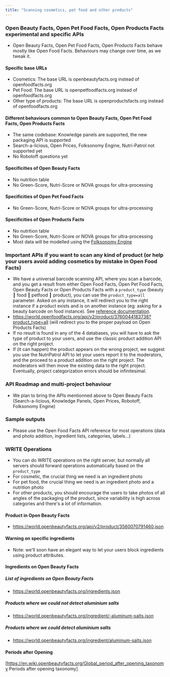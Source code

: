```yaml
---
title: "Scanning cosmetics, pet food and other products"
---
```


### Open Beauty Facts, Open Pet Food Facts, Open Products Facts experimental and specific APIs

- Open Beauty Facts, Open Pet Food Facts, Open Products Facts behave mostly like Open Food Facts. Behaviours may change over time, as we tweak it.

#### Specific base URLs

- Cosmetics: The base URL is openbeautyfacts.org instead of openfoodfacts.org
- Pet Food: The base URL is openpetfoodfacts.org instead of openfoodfacts.org
- Other type of products: The base URL is openproductsfacts.org instead of openfoodfacts.org

#### Different behaviours common to Open Beauty Facts, Open Pet Food Facts, Open Products Facts

- The same codebase: Knowledge panels are supported, the new packaging API is supported
- Search-a-licious, Open Prices, Folksonomy Engine, Nutri-Patrol not supported yet
- No Robotoff questions yet

#### Specificities of Open Beauty Facts

- No nutrition table
- No Green-Score, Nutri-Score or NOVA groups for ultra-processing

#### Specificities of Open Pet Food Facts

- No Green-Score, Nutri-Score or NOVA groups for ultra-processing

#### Specificities of Open Products Facts

- No nutrition table
- No Green-Score, Nutri-Score or NOVA groups for ultra-processing
- Most data will be modelled using the [Folksonomy Engine](docs/api/tutorials/folksonomy-engine.md)

### Important APIs if you want to scan any kind of product (or help your users avoid adding cosmetics by mistake in Open Food Facts)

- We have a universal barcode scanning API, where you scan a barcode, and you get a result from either Open Food Facts, Open Pet Food Facts, Open Beauty Facts or Open Products Facts with a `product_type` (beauty ┃ food ┃ petfood ┃ product), you can use the `product_type=all` parameter. Asked on any instance, it will redirect you to the right instance if a product exists and is on another instance (eg: asking for a beauty barcode on food instance). See [reference documentation](https://openfoodfacts.github.io/openfoodfacts-server/api/ref-v2/#get-/api/v2/product/-barcode-).
- https://world.openfoodfacts.org/api/v2/product/3760044183738?product_type=all (will redirect you to the proper payload on Open Products Facts)
- If no result is found in any of the 4 databases, you will have to ask the type of product to your users, and use the classic product addition API on the right project.
- If (it can happen) the product appears on the wrong project, we suggest you use the NutriPatrol API to let your users report it to the moderators, and the proceed to a product addition on the right project. The moderators will then move the existing data to the right project. Eventually, project categorization errors should be infinitesimal.

### API Roadmap and multi-project behaviour

- We plan to bring the APIs mentionned above to Open Beauty Facts (Search-a-licious, Knowledge Panels, Open Prices, Robotoff, Folksonomy Engine)

### Sample outputs

- Please use the Open Food Facts API reference for most operations (data and photo addition, ingredient lists, categories, labels…)

### WRITE Operations

- You can do WRITE operations on the right server, but normally all servers should forward operations automatically based on the `product_type`
- For cosmetic, the crucial thing we need is an ingredient photo
- For pet food, the crucial thing we need is an ingredient photo and a nutrition photo
- For other products, you should encourage the users to take photos of all angles of the packaging of the product, since variability is high across categories and there's a lot of information.

#### Product in Open Beauty Facts

- https://world.openbeautyfacts.org/api/v2/product/3560070791460.json

#### Warning on specific ingredients

- Note: we'll soon have an elegant way to let your users block ingredients using product attributes.

#### Ingredients on Open Beauty Facts

##### List of ingredients on Open Beauty Facts

- https://world.openbeautyfacts.org/ingredients.json

##### Products where we could not detect aluminium salts

- https://world.openbeautyfacts.org/ingredient/-aluminum-salts.json

##### Products where we could detect aluminium salts

- https://world.openbeautyfacts.org/ingredient/aluminum-salts.json

#### Periods after Opening

[https://en.wiki.openbeautyfacts.org/Global_period_after_opening_taxonomy Periods after opening taxonomy]
